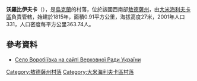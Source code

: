 {{coord|47|6|21|N|30|15|43|E|scale:30000|display=title}}

'''沃羅比伊夫卡'''（{{lang-uk|Воробіївка}}），是[[烏克蘭|烏克蘭]]的村落，位於該國西南部[[敖德薩州|敖德薩州]]，由[[大米海利夫卡區|大米海利夫卡區]]負責管轄，始建於1815年，面積0.91平方公里，海拔高度27米，2001年人口331，人口密度每平方公里363.74人。

==參考資料==
* [http://w1.c1.rada.gov.ua/pls/z7502/A005?rf7571=24080 Село Воробіївка на сайті Верховної Ради України]

{{DEFAULTSORT:Воробіївка}}
[[Category:敖德薩州村落|Category:敖德薩州村落]]
[[Category:大米海利夫卡區村落|Category:大米海利夫卡區村落]]


{{Odessa-geo-stub}}